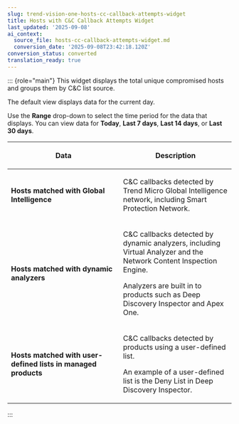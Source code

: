 ```yaml
---
slug: trend-vision-one-hosts-cc-callback-attempts-widget
title: Hosts with C&C Callback Attempts Widget
last_updated: '2025-09-08'
ai_context:
  source_file: hosts-cc-callback-attempts-widget.md
  conversion_date: '2025-09-08T23:42:18.120Z'
conversion_status: converted
translation_ready: true
---
```


::: {role="main"}
This widget displays the total unique compromised hosts and groups them by C&C list source.

The default view displays data for the current day.

Use the **Range** drop-down to select the time period for the data that displays. You can view data for **Today**, **Last 7 days**, **Last 14 days**, or **Last 30 days**.

<table>
<colgroup>
<col style="width: 50%" />
<col style="width: 50%" />
</colgroup>
<thead>
<tr>
<th><p>Data</p></th>
<th><p>Description</p></th>
</tr>
</thead>
<tbody>
<tr>
<td><p><strong>Hosts matched with Global Intelligence</strong></p></td>
<td><p>C&amp;C callbacks detected by Trend Micro Global Intelligence network, including Smart Protection Network.</p></td>
</tr>
<tr>
<td><p><strong>Hosts matched with dynamic analyzers</strong></p></td>
<td><p>C&amp;C callbacks detected by dynamic analyzers, including Virtual Analyzer and the Network Content Inspection Engine.</p>
<p>Analyzers are built in to products such as Deep Discovery Inspector and Apex One.</p></td>
</tr>
<tr>
<td><p><strong>Hosts matched with user-defined lists in managed products</strong></p></td>
<td><p>C&amp;C callbacks detected by products using a user-defined list.</p>
<p>An example of a user-defined list is the Deny List in Deep Discovery Inspector.</p></td>
</tr>
</tbody>
</table>
:::

